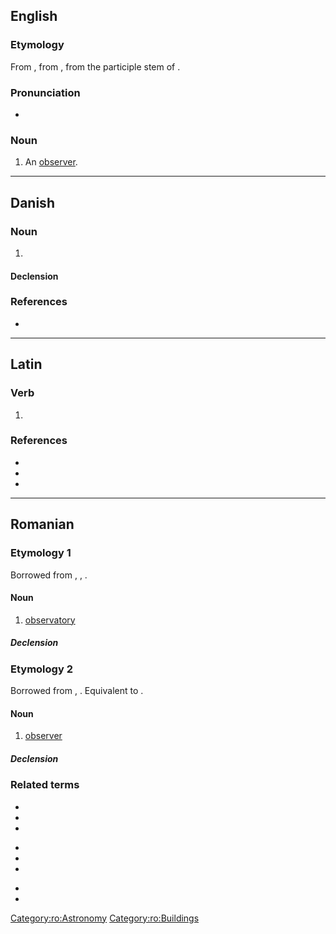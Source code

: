 {{also|observatoř|observatør}}
==English==

===Etymology===
From {{der|en|frm|observateur}}, from {{der|en|la|observator}}, from the participle stem of {{m|la|observare}}.

===Pronunciation===
* {{IPA|en|/ɒbˈzɜːvətə/}}

===Noun===
{{en-noun}}

# {{lb|en|obsolete}} An [[observer]].

----

==Danish==

===Noun===
{{da-noun|en|er}}

# {{rfdef|da}}

====Declension====
{{da-decl|en|er}}

===References===
* {{R:DDO}}

----

==Latin==

===Verb===
{{la-verb-form|observātor}}

# {{inflection of|la|observō||2//3|s|futr|pasv|imp}}

===References===
* {{R:L&S}}
* {{R:du Cange}}
* {{R:Gaffiot}}

----

==Romanian==

===Etymology 1===
Borrowed from {{bor|ro|la|observatorium}}, {{bor|ro|fr|observatoire}}, {{bor|ro|de|Observatorium}}.

====Noun====
{{ro-noun|n|observatoare}}

# [[observatory]]

=====Declension=====
{{ro-noun-n|pl=observatoare}}

===Etymology 2===
Borrowed from {{bor|ro|fr|observateur}}, {{bor|ro|la|observator}}. Equivalent to {{af|ro|observa|-tor}}.

====Noun====
{{ro-noun|m|i|f=observatoare}}

# [[observer]]

=====Declension=====
{{ro-noun-m}}

===Related terms===
{{rel-top3|Terms related to ''observator'' (both etymologies)}}
* {{l|ro|observa}}
* {{l|ro|observabil}}
* {{l|ro|observant}}
{{rel-mid3}}
* {{l|ro|observanță}}
* {{l|ro|observare}}
* {{l|ro|observativ}}
{{rel-mid3}}
* {{l|ro|observație}}
* {{l|ro|observațional}}
{{rel-bottom}}

[[Category:ro:Astronomy]]
[[Category:ro:Buildings]]